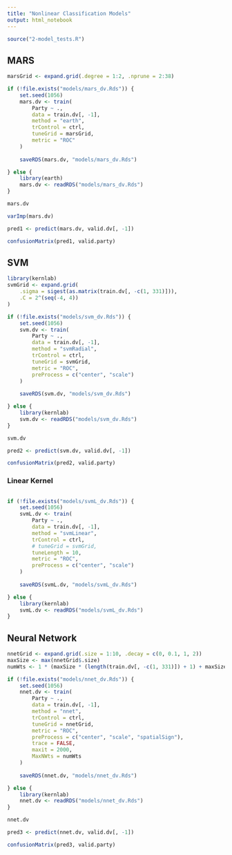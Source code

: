 ```yaml
---
title: "Nonlinear Classification Models"
output: html_notebook
---
```


```r
source("2-model_tests.R")
```

## MARS

```r
marsGrid <- expand.grid(.degree = 1:2, .nprune = 2:38)
```

```r
if (!file.exists("models/mars_dv.Rds")) {
    set.seed(1056)
    mars.dv <- train(
        Party ~ .,
        data = train.dv[, -1],
        method = "earth",
        trControl = ctrl,
        tuneGrid = marsGrid,
        metric = "ROC"
    )
    
    saveRDS(mars.dv, "models/mars_dv.Rds")

} else {
    library(earth)
    mars.dv <- readRDS("models/mars_dv.Rds")
}
```

```r
mars.dv
```

```r
varImp(mars.dv)
```

```r
pred1 <- predict(mars.dv, valid.dv[, -1])
```

```r
confusionMatrix(pred1, valid.party)
```

## SVM

```r
library(kernlab)
svmGrid <- expand.grid(
    .sigma = sigest(as.matrix(train.dv[, -c(1, 331)])), 
    .C = 2^(seq(-4, 4))
)
```

```r
if (!file.exists("models/svm_dv.Rds")) {
    set.seed(1056)
    svm.dv <- train(
        Party ~ .,
        data = train.dv[, -1],
        method = "svmRadial",
        trControl = ctrl,
        tuneGrid = svmGrid,
        metric = "ROC",
        preProcess = c("center", "scale")
    )
    
    saveRDS(svm.dv, "models/svm_dv.Rds")

} else {
    library(kernlab)
    svm.dv <- readRDS("models/svm_dv.Rds")
}
```

```r
svm.dv
```

```r
pred2 <- predict(svm.dv, valid.dv[, -1])
```

```r
confusionMatrix(pred2, valid.party)
```

### Linear Kernel
```r

```


```r
if (!file.exists("models/svmL_dv.Rds")) {
    set.seed(1056)
    svmL.dv <- train(
        Party ~ .,
        data = train.dv[, -1],
        method = "svmLinear",
        trControl = ctrl,
        # tuneGrid = svmGrid,
        tuneLength = 10,
        metric = "ROC",
        preProcess = c("center", "scale")
    )
    
    saveRDS(svmL.dv, "models/svmL_dv.Rds")

} else {
    library(kernlab)
    svmL.dv <- readRDS("models/svmL_dv.Rds")
}
```


## Neural Network

```r
nnetGrid <- expand.grid(.size = 1:10, .decay = c(0, 0.1, 1, 2))
maxSize <- max(nnetGrid$.size)
numWts <- 1 * (maxSize * (length(train.dv[, -c(1, 331)]) + 1) + maxSize + 1)
```

```r
if (!file.exists("models/nnet_dv.Rds")) {
    set.seed(1056)
    nnet.dv <- train(
        Party ~ .,
        data = train.dv[, -1],
        method = "nnet",
        trControl = ctrl,
        tuneGrid = nnetGrid,
        metric = "ROC",
        preProcess = c("center", "scale", "spatialSign"),
        trace = FALSE,
        maxit = 2000,
        MaxNWts = numWts
    )
    
    saveRDS(nnet.dv, "models/nnet_dv.Rds")

} else {
    library(kernlab)
    nnet.dv <- readRDS("models/nnet_dv.Rds")
}
```

```r
nnet.dv
```

```r
pred3 <- predict(nnet.dv, valid.dv[, -1])
```

```r
confusionMatrix(pred3, valid.party)
```
